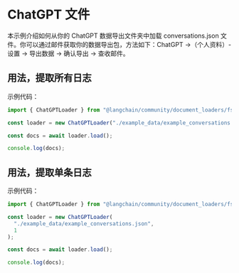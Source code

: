 # ChatGPT 文件

本示例介绍如何从你的 ChatGPT 数据导出文件夹中加载 conversations.json 文件。你可以通过邮件获取你的数据导出包，方法如下：ChatGPT ->（个人资料）- 设置 -> 导出数据 -> 确认导出 -> 查收邮件。

## 用法，提取所有日志

示例代码：

```typescript
import { ChatGPTLoader } from "@langchain/community/document_loaders/fs/chatgpt";

const loader = new ChatGPTLoader("./example_data/example_conversations.json");

const docs = await loader.load();

console.log(docs);
```

## 用法，提取单条日志

示例代码：

```typescript
import { ChatGPTLoader } from "@langchain/community/document_loaders/fs/chatgpt";

const loader = new ChatGPTLoader(
  "./example_data/example_conversations.json",
  1
);

const docs = await loader.load();

console.log(docs);
```